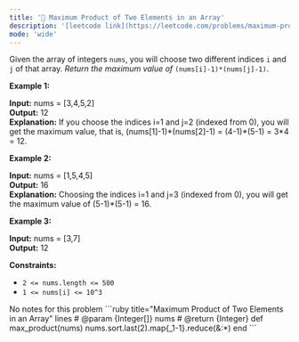 ```yaml
---
title: '🧩 Maximum Product of Two Elements in an Array'
description: '[leetcode link](https://leetcode.com/problems/maximum-product-of-two-elements-in-an-array/description/)'
mode: 'wide'
---
```

<Tabs>
  <Tab title="Question" icon="circle-question" iconType="regular">
    <Card>
      Given the array of integers <code>nums</code>, you will choose two different indices <code>i</code> and <code>j</code> of that array. <em>Return the maximum value of</em> <code>(nums[i]-1)*(nums[j]-1)</code>.  <p><strong class="example">Example 1:</strong></p>   <strong>Input:</strong> nums = [3,4,5,2] <br/> <strong>Output:</strong> 12  <br/> <strong>Explanation:</strong> If you choose the indices i=1 and j=2 (indexed from 0), you will get the maximum value, that is, (nums[1]-1)*(nums[2]-1) = (4-1)*(5-1) = 3*4 = 12.    <p><strong class="example">Example 2:</strong></p>   <strong>Input:</strong> nums = [1,5,4,5] <br/> <strong>Output:</strong> 16 <br/> <strong>Explanation:</strong> Choosing the indices i=1 and j=3 (indexed from 0), you will get the maximum value of (5-1)*(5-1) = 16.   <p><strong class="example">Example 3:</strong></p>   <strong>Input:</strong> nums = [3,7] <br/> <strong>Output:</strong> 12    <p><strong>Constraints:</strong></p>  <ul>  <li><code>2 &lt;= nums.length &lt;= 500</code></li>  <li><code>1 &lt;= nums[i] &lt;= 10^3</code></li> </ul> 
    </Card>
  </Tab>
  <Tab title="Solution" icon="lightbulb" iconType="regular" >
    <Card>
      No notes for this problem
    </Card>
  <Expandable title="code">
    <CodeGroup dropdown>
```ruby title="Maximum Product of Two Elements in an Array" lines
# @param {Integer[]} nums
# @return {Integer}
def max_product(nums)
  nums.sort.last(2).map{_1-1}.reduce(&:*)
end
```
    </CodeGroup>
  </Expandable>
  </Tab>
</Tabs>